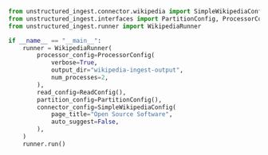 ```python Python
from unstructured_ingest.connector.wikipedia import SimpleWikipediaConfig
from unstructured_ingest.interfaces import PartitionConfig, ProcessorConfig, ReadConfig
from unstructured_ingest.runner import WikipediaRunner

if __name__ == "__main__":
    runner = WikipediaRunner(
        processor_config=ProcessorConfig(
            verbose=True,
            output_dir="wikipedia-ingest-output",
            num_processes=2,
        ),
        read_config=ReadConfig(),
        partition_config=PartitionConfig(),
        connector_config=SimpleWikipediaConfig(
            page_title="Open Source Software",
            auto_suggest=False,
        ),
    )
    runner.run()
```

